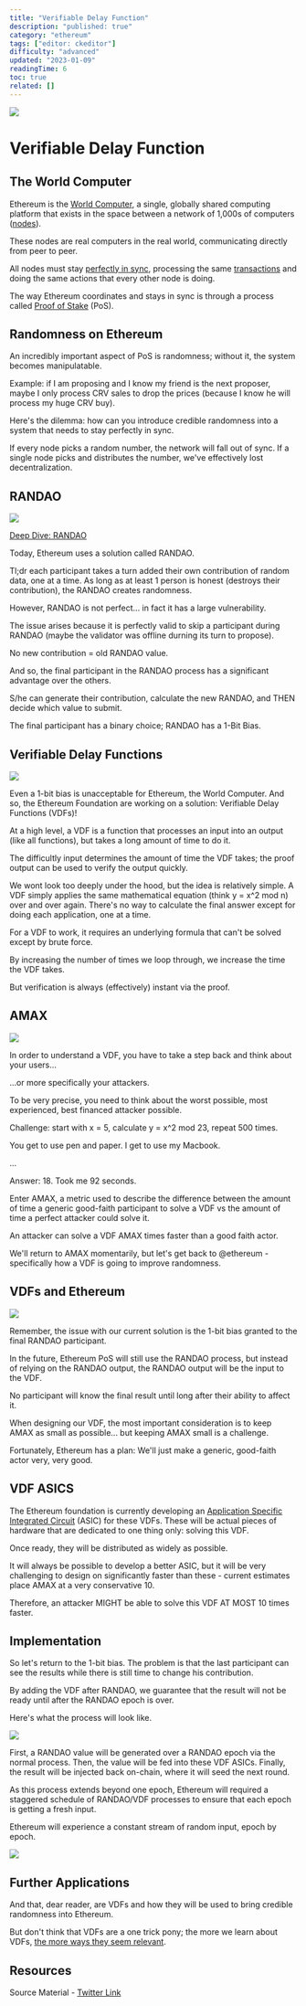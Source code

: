 ```yaml
---
title: "Verifiable Delay Function"
description: "published: true"
category: "ethereum"
tags: ["editor: ckeditor"]
difficulty: "advanced"
updated: "2023-01-09"
readingTime: 6
toc: true
related: []
---
```


![](/images/vdf-1.png)

# Verifiable Delay Function

## The World Computer

Ethereum is the [World Computer](https://inevitableeth.com/home/ethereum/world-computer), a single, globally shared computing platform that exists in the space between a network of 1,000s of computers ([nodes](https://inevitableeth.com/home/ethereum/network/node)).

These nodes are real computers in the real world, communicating directly from peer to peer.

All nodes must stay [perfectly in sync](https://inevitableeth.com/en/home/ethereum/network), processing the same [transactions](https://inevitableeth.com/home/ethereum/blockchain/transaction) and doing the same actions that every other node is doing.

The way Ethereum coordinates and stays in sync is through a process called [Proof of Stake](https://inevitableeth.com/home/ethereum/network/consensus/pos) (PoS).

## Randomness on Ethereum

An incredibly important aspect of PoS is randomness; without it, the system becomes manipulatable.

Example: if I am proposing and I know my friend is the next proposer, maybe I only process CRV sales to drop the prices (because I know he will process my huge CRV buy).

Here's the dilemma: how can you introduce credible randomness into a system that needs to stay perfectly in sync.

If every node picks a random number, the network will fall out of sync. If a single node picks and distributes the number, we've effectively lost decentralization.

## RANDAO

![](/images/vdf-3.png)

[Deep Dive: RANDAO](https://inevitableeth.com/home/ethereum/network/consensus/randao)

Today, Ethereum uses a solution called RANDAO.

Tl;dr each participant takes a turn added their own contribution of random data, one at a time. As long as at least 1 person is honest (destroys their contribution), the RANDAO creates randomness.

However, RANDAO is not perfect... in fact it has a large vulnerability.

The issue arises because it is perfectly valid to skip a participant during RANDAO (maybe the validator was offline durning its turn to propose).

No new contribution = old RANDAO value.

And so, the final participant in the RANDAO process has a significant advantage over the others.

S/he can generate their contribution, calculate the new RANDAO, and THEN decide which value to submit.

The final participant has a binary choice; RANDAO has a 1-Bit Bias.

## Verifiable Delay Functions

![](/images/vdf-1.png)

Even a 1-bit bias is unacceptable for Ethereum, the World Computer. And so, the Ethereum Foundation are working on a solution: Verifiable Delay Functions (VDFs)!

At a high level, a VDF is a function that processes an input into an output (like all functions), but takes a long amount of time to do it. 

The difficultly input determines the amount of time the VDF takes; the proof output can be used to verify the output quickly.

We wont look too deeply under the hood, but the idea is relatively simple. A VDF simply applies the same mathematical equation (think y = x^2 mod n) over and over again. There's no way to calculate the final answer except for doing each application, one at a time.

For a VDF to work, it requires an underlying formula that can't be solved except by brute force. 

By increasing the number of times we loop through, we increase the time the VDF takes.

But verification is always (effectively) instant via the proof.

## AMAX

![](/images/vdf-2.png)

In order to understand a VDF, you have to take a step back and think about your users...

...or more specifically your attackers.

To be very precise, you need to think about the worst possible, most experienced, best financed attacker possible.

Challenge: start with x = 5, calculate y = x^2 mod 23, repeat 500 times.

You get to use pen and paper. I get to use my Macbook.

...

Answer: 18. Took me 92 seconds.

Enter AMAX, a metric used to describe the difference between the amount of time a generic good-faith participant to solve a VDF vs the amount of time a perfect attacker could solve it.

An attacker can solve a VDF AMAX times faster than a good faith actor.

We'll return to AMAX momentarily, but let's get back to @ethereum - specifically how a VDF is going to improve randomness.

## VDFs and Ethereum

![](/images/vdf-4.png)

Remember, the issue with our current solution is the 1-bit bias granted to the final RANDAO participant.

In the future, Ethereum PoS will still use the RANDAO process, but instead of relying on the RANDAO output, the RANDAO output will be the input to the VDF.

No participant will know the final result until long after their ability to affect it.

When designing our VDF, the most important consideration is to keep AMAX as small as possible... but keeping AMAX small is a challenge.

Fortunately, Ethereum has a plan: We'll just make a generic, good-faith actor very, very good.

## VDF ASICS

The Ethereum foundation is currently developing an [Application Specific Integrated Circuit](https://en.wikipedia.org/wiki/Application-specific_integrated_circuit) (ASIC) for these VDFs. These will be actual pieces of hardware that are dedicated to one thing only: solving this VDF.

Once ready, they will be distributed as widely as possible.

It will always be possible to develop a better ASIC, but it will be very challenging to design on significantly faster than these - current estimates place AMAX at a very conservative 10.

Therefore, an attacker MIGHT be able to solve this VDF AT MOST 10 times faster.

## Implementation

So let's return to the 1-bit bias. The problem is that the last participant can see the results while there is still time to change his contribution.

By adding the VDF after RANDAO, we guarantee that the result will not be ready until after the RANDAO epoch is over.

Here's what the process will look like.

![](/images/vdf-5.png)

First, a RANDAO value will be generated over a RANDAO epoch via the normal process. Then, the value will be fed into these VDF ASICs. Finally, the result will be injected back on-chain, where it will seed the next round.

As this process extends beyond one epoch, Ethereum will required a staggered schedule of RANDAO/VDF processes to ensure that each epoch is getting a fresh input.

Ethereum will experience a constant stream of random input, epoch by epoch.

![](/images/vdf-6.png)

## Further Applications

And that, dear reader, are VDFs and how they will be used to bring credible randomness into Ethereum.

But don't think that VDFs are a one trick pony; the more we learn about VDFs, [the more ways they seem relevant](https://vdfresearch.org/).

## Resources

Source Material - [Twitter Link](https://twitter.com/SalomonCrypto/status/1611774255360008192)
